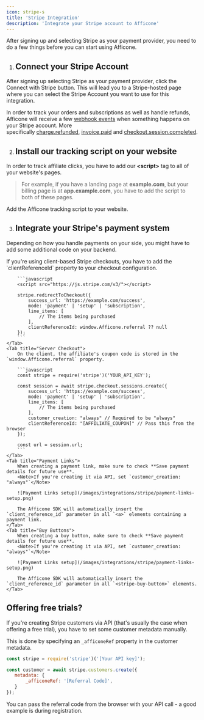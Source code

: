 ```yaml
---
icon: stripe-s
title: 'Stripe Integration'
description: 'Integrate your Stripe account to Afficone'
---
```


After signing up and selecting Stripe as your payment provider, you need to do a few things before you can start using Afficone.

1. ## Connect your Stripe Account

After signing up selecting Stripe as your payment provider, click the Connect with Stripe button. This will lead you to a Stripe-hosted page where you can select the Stripe Account you want to use for this integration.

<Note>In order to track your orders and subscriptions as well as handle refunds, Afficone will receive a few [webhook events](https://docs.stripe.com/webhooks) when something happens on your Stripe account. More specifically [charge.refunded](https://docs.stripe.com/api/events/types#event_types-charge.refunded), [invoice.paid](https://docs.stripe.com/api/events/types#event_types-invoice.paid) and [checkout.session.completed](https://docs.stripe.com/api/events/types#event_types-checkout.session.completed).</Note>

2. ## Install our tracking script on your website

In order to track affiliate clicks, you have to add our **&lt;script&gt;** tag to all of your website's pages.

> For example, if you have a landing page at **example.com**, but your billing page is at **app.example.com**, you have to add the script to both of these pages.

<Card title="Installation" icon="paintbrush" href="/installation">
    Add the Afficone tracking script to your website.
</Card>

3. ## Integrate your Stripe's payment system

Depending on how you handle payments on your side, you might have to add some additional code on your backend.

<Tabs>
    <Tab title="Client Checkout">
        If you're using client-based Stripe checkouts, you have to add the `clientReferenceId` property to your checkout configuration.

        ```javascript
        <script src="https://js.stripe.com/v3/"></script>

        stripe.redirectToCheckout({
            success_url: 'https://example.com/success',
            mode: 'payment' | 'setup' | 'subscription',
            line_items: [
                // The items being purchased
            ],
            clientReferenceId: window.Afficone.referral ?? null
        });
        ```
    </Tab>
    <Tab title="Server Checkout">
        On the client, the affiliate's coupon code is stored in the `window.Afficone.referral` property.

        ```javascript
        const stripe = require('stripe')('YOUR_API_KEY');

        const session = await stripe.checkout.sessions.create({
            success_url: 'https://example.com/success',
            mode: 'payment' | 'setup' | 'subscription',
            line_items: [
                // The items being purchased
            ],
            customer_creation: "always" // Required to be "always"
            clientReferenceId: "[AFFILIATE_COUPON]" // Pass this from the browser
        });

        const url = session.url;
        ```
    </Tab>
    <Tab title="Payment Links">
        When creating a payment link, make sure to check **Save payment details for future use**.
        <Note>If you're creating it via API, set `customer_creation: "always"`</Note>

        ![Payment Links setup](/images/integrations/stripe/payment-links-setup.png)

        The Afficone SDK will automatically insert the `client_reference_id` parameter in all `<a>` elements containing a payment link.
    </Tab>
    <Tab title="Buy Buttons">
        When creating a buy button, make sure to check **Save payment details for future use**.
        <Note>If you're creating it via API, set `customer_creation: "always"`</Note>

        ![Payment Links setup](/images/integrations/stripe/payment-links-setup.png)

        The Afficone SDK will automatically insert the `client_reference_id` parameter in all `<stripe-buy-button>` elements.
    </Tab>
</Tabs>

## Offering free trials?

If you're creating Stripe customers via API (that's usually the case when offering a free trial), you have to set some customer metadata manually.

This is done by specifying an `_afficoneRef` property in the customer metadata.

```javascript
const stripe = require('stripe')('[Your API key]');

const customer = await stripe.customers.create({
   metadata: {
       _afficoneRef: '[Referral Code]',
   }
});
```

<Tip>
You can pass the referral code from the browser with your API call - a good example is during registration.
</Tip>